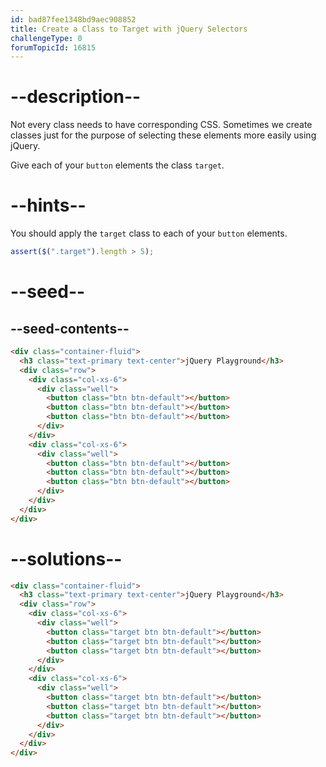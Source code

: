 ```yaml
---
id: bad87fee1348bd9aec908852
title: Create a Class to Target with jQuery Selectors
challengeType: 0
forumTopicId: 16815
---
```


# --description--

Not every class needs to have corresponding CSS. Sometimes we create classes just for the purpose of selecting these elements more easily using jQuery.

Give each of your `button` elements the class `target`.

# --hints--

You should apply the `target` class to each of your `button` elements.

```js
assert($(".target").length > 5);
```

# --seed--

## --seed-contents--

```html
<div class="container-fluid">
  <h3 class="text-primary text-center">jQuery Playground</h3>
  <div class="row">
    <div class="col-xs-6">
      <div class="well">
        <button class="btn btn-default"></button>
        <button class="btn btn-default"></button>
        <button class="btn btn-default"></button>
      </div>
    </div>
    <div class="col-xs-6">
      <div class="well">
        <button class="btn btn-default"></button>
        <button class="btn btn-default"></button>
        <button class="btn btn-default"></button>
      </div>
    </div>
  </div>
</div>
```

# --solutions--

```html
<div class="container-fluid">
  <h3 class="text-primary text-center">jQuery Playground</h3>
  <div class="row">
    <div class="col-xs-6">
      <div class="well">
        <button class="target btn btn-default"></button>
        <button class="target btn btn-default"></button>
        <button class="target btn btn-default"></button>
      </div>
    </div>
    <div class="col-xs-6">
      <div class="well">
        <button class="target btn btn-default"></button>
        <button class="target btn btn-default"></button>
        <button class="target btn btn-default"></button>
      </div>
    </div>
  </div>
</div>
```

